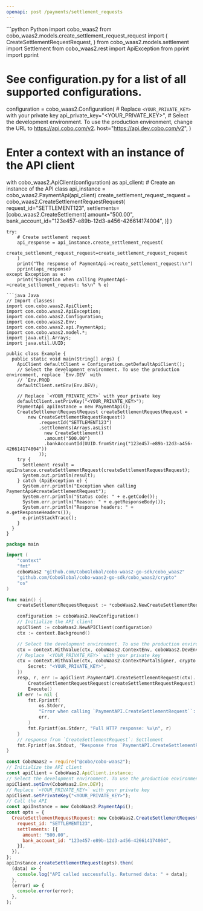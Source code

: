 ```yaml
---
openapi: post /payments/settlement_requests
---
```


<RequestExample>
```python Python
import cobo_waas2
from cobo_waas2.models.create_settlement_request_request import (
    CreateSettlementRequestRequest,
)
from cobo_waas2.models.settlement import Settlement
from cobo_waas2.rest import ApiException
from pprint import pprint

# See configuration.py for a list of all supported configurations.
configuration = cobo_waas2.Configuration(
    # Replace `<YOUR_PRIVATE_KEY>` with your private key
    api_private_key="<YOUR_PRIVATE_KEY>",
    # Select the development environment. To use the production environment, change the URL to https://api.cobo.com/v2.
    host="https://api.dev.cobo.com/v2",
)
# Enter a context with an instance of the API client
with cobo_waas2.ApiClient(configuration) as api_client:
    # Create an instance of the API class
    api_instance = cobo_waas2.PaymentApi(api_client)
    create_settlement_request_request = cobo_waas2.CreateSettlementRequestRequest(
        request_id="SETTLEMENT123", settlements=[cobo_waas2.CreateSettlement(
                    amount="500.00",
                    bank_account_id="123e457-e89b-12d3-a456-426614174004",
                )]
    )

    try:
        # Create settlement request
        api_response = api_instance.create_settlement_request(
            create_settlement_request_request=create_settlement_request_request
        )
        print("The response of PaymentApi->create_settlement_request:\n")
        pprint(api_response)
    except Exception as e:
        print("Exception when calling PaymentApi->create_settlement_request: %s\n" % e)

```
```java Java
// Import classes:
import com.cobo.waas2.ApiClient;
import com.cobo.waas2.ApiException;
import com.cobo.waas2.Configuration;
import com.cobo.waas2.Env;
import com.cobo.waas2.api.PaymentApi;
import com.cobo.waas2.model.*;
import java.util.Arrays;
import java.util.UUID;

public class Example {
  public static void main(String[] args) {
    ApiClient defaultClient = Configuration.getDefaultApiClient();
    // Select the development environment. To use the production environment, replace `Env.DEV` with
    // `Env.PROD
    defaultClient.setEnv(Env.DEV);

    // Replace `<YOUR_PRIVATE_KEY>` with your private key
    defaultClient.setPrivKey("<YOUR_PRIVATE_KEY>");
    PaymentApi apiInstance = new PaymentApi();
    CreateSettlementRequestRequest createSettlementRequestRequest =
        new CreateSettlementRequestRequest()
            .requestId("SETTLEMENT123")
            .settlements(Arrays.asList(
              new CreateSettlement()
              .amount("500.00")
              .bankAccountId(UUID.fromString("123e457-e89b-12d3-a456-426614174004"))
            ));
    try {
      Settlement result = apiInstance.createSettlementRequest(createSettlementRequestRequest);
      System.out.println(result);
    } catch (ApiException e) {
      System.err.println("Exception when calling PaymentApi#createSettlementRequest");
      System.err.println("Status code: " + e.getCode());
      System.err.println("Reason: " + e.getResponseBody());
      System.err.println("Response headers: " + e.getResponseHeaders());
      e.printStackTrace();
    }
  }
}

```
```go Go
package main

import (
	"context"
	"fmt"
	coboWaas2 "github.com/CoboGlobal/cobo-waas2-go-sdk/cobo_waas2"
	"github.com/CoboGlobal/cobo-waas2-go-sdk/cobo_waas2/crypto"
	"os"
)

func main() {
	createSettlementRequestRequest := *coboWaas2.NewCreateSettlementRequestRequest("SETTLEMENT123", []coboWaas2.CreateSettlement{*coboWaas2.NewCreateSettlement()})

	configuration := coboWaas2.NewConfiguration()
	// Initialize the API client
	apiClient := coboWaas2.NewAPIClient(configuration)
	ctx := context.Background()

	// Select the development environment. To use the production environment, replace coboWaas2.DevEnv with coboWaas2.ProdEnv
	ctx = context.WithValue(ctx, coboWaas2.ContextEnv, coboWaas2.DevEnv)
	// Replace `<YOUR_PRIVATE_KEY>` with your private key
	ctx = context.WithValue(ctx, coboWaas2.ContextPortalSigner, crypto.Ed25519Signer{
		Secret: "<YOUR_PRIVATE_KEY>",
	})
	resp, r, err := apiClient.PaymentAPI.CreateSettlementRequest(ctx).
		CreateSettlementRequestRequest(createSettlementRequestRequest).
		Execute()
	if err != nil {
		fmt.Fprintf(
			os.Stderr,
			"Error when calling `PaymentAPI.CreateSettlementRequest``: %v\n",
			err,
		)
		fmt.Fprintf(os.Stderr, "Full HTTP response: %v\n", r)
	}
	// response from `CreateSettlementRequest`: Settlement
	fmt.Fprintf(os.Stdout, "Response from `PaymentAPI.CreateSettlementRequest`: %v\n", resp)
}

```
```javascript JavaScript
const CoboWaas2 = require("@cobo/cobo-waas2");
// Initialize the API client
const apiClient = CoboWaas2.ApiClient.instance;
// Select the development environment. To use the production environment, replace `Env.DEV` with `Env.PROD`
apiClient.setEnv(CoboWaas2.Env.DEV);
// Replace `<YOUR_PRIVATE_KEY>` with your private key
apiClient.setPrivateKey("<YOUR_PRIVATE_KEY>");
// Call the API
const apiInstance = new CoboWaas2.PaymentApi();
const opts = {
  CreateSettlementRequestRequest: new CoboWaas2.CreateSettlementRequestRequest({
    request_id: "SETTLEMENT123",
    settlements: [{
      amount: "500.00",
      bank_account_id: "123e457-e89b-12d3-a456-426614174004",
    }],
  }),
};
apiInstance.createSettlementRequest(opts).then(
  (data) => {
    console.log("API called successfully. Returned data: " + data);
  },
  (error) => {
    console.error(error);
  },
);

```
</RequestExample>